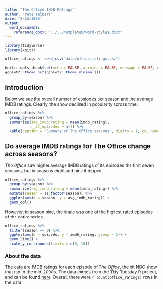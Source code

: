 ```yaml
---
title: "The Office IMDB Ratings"
author: "Pete Talbert"
date: "8/20/2020"
output: 
  word_document:
    reference_docx: "../../templates/word-styles.docx"
---
```


```r
library(tidyverse)
library(knitr)

office_ratings <- read_csv("data/office_ratings.csv")

knitr::opts_chunk$set(echo = FALSE, warning = FALSE, message = FALSE, dpi = 700)
ggplot2::theme_set(ggplot2::theme_minimal())
```

## Introduction

Below we see the overall number of epsiodes per season and the average IMDB ratings. Clearly, the show declined in popularity across time.

```r
office_ratings %>% 
  group_by(season) %>% 
  summarize(avg_imdb_rating = mean(imdb_rating),
            n_of_episodes = n()) %>% 
  kable(caption = "Summary of The Office seasons", digits = 1, col.names = c("Season", "Average IMDB Rating", "No. of Episodes"))
```


## Do average IMDB ratings for The Office change across seasons?

*The Office* saw higher average IMDB ratings of its episodes the first seven seasons, but in seasons eight and nine it dipped.

```r
office_ratings %>% 
  group_by(season) %>% 
  summarize(avg_imdb_rating = mean(imdb_rating)) %>% 
  mutate(season = as_factor(season)) %>% 
  ggplot(aes(x = season, y = avg_imdb_rating)) +
  geom_col()
```

However, in season nine, the finale was one of the highest rated episodes of the entire series.

```r
office_ratings %>% 
  filter(season == 9) %>% 
  ggplot(aes(x = episode, y = imdb_rating, group = 1)) +
  geom_line() +
  scale_y_continuous(limits = c(0, 10))
```

### About the data

The data are IMDB ratings for each episode of *The Office*, the hit NBC show that ran in the mid-2000s. The data comes from the Tidy Tuesday R project, and can be found [here](https://github.com/rfordatascience/tidytuesday/tree/master/data/2020/2020-03-17). Overall, there were `r count(office_ratings)` rows in the data.

